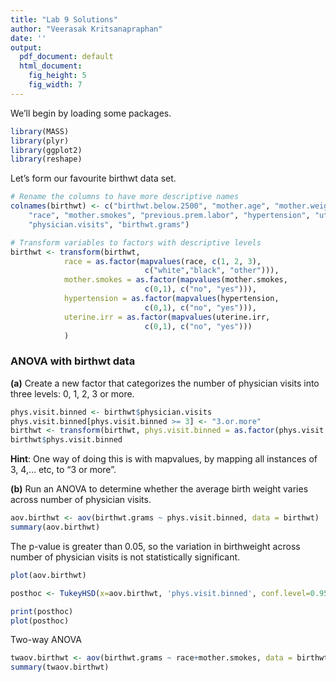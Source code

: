 ```yaml
---
title: "Lab 9 Solutions"
author: "Veerasak Kritsanapraphan"
date: ''
output:
  pdf_document: default
  html_document:
    fig_height: 5
    fig_width: 7
---
```


We'll begin by loading some packages.
```r
library(MASS)
library(plyr)
library(ggplot2)
library(reshape)
```

Let's form our favourite birthwt data set.

```r
# Rename the columns to have more descriptive names
colnames(birthwt) <- c("birthwt.below.2500", "mother.age", "mother.weight", 
    "race", "mother.smokes", "previous.prem.labor", "hypertension", "uterine.irr", 
    "physician.visits", "birthwt.grams")

# Transform variables to factors with descriptive levels
birthwt <- transform(birthwt, 
            race = as.factor(mapvalues(race, c(1, 2, 3), 
                              c("white","black", "other"))),
            mother.smokes = as.factor(mapvalues(mother.smokes, 
                              c(0,1), c("no", "yes"))),
            hypertension = as.factor(mapvalues(hypertension, 
                              c(0,1), c("no", "yes"))),
            uterine.irr = as.factor(mapvalues(uterine.irr, 
                              c(0,1), c("no", "yes")))
            )
```

### ANOVA with birthwt data

**(a)** Create a new factor that categorizes the number of physician visits into three levels: 0, 1, 2, 3 or more.  

```r
phys.visit.binned <- birthwt$physician.visits
phys.visit.binned[phys.visit.binned >= 3] <- "3.or.more"
birthwt <- transform(birthwt, phys.visit.binned = as.factor(phys.visit.binned))
birthwt$phys.visit.binned
```

**Hint**: One way of doing this is with mapvalues, by mapping all instances of 3, 4,... etc, to "3 or more".

**(b)** Run an ANOVA to determine whether the average birth weight varies across number of physician visits.

```r
aov.birthwt <- aov(birthwt.grams ~ phys.visit.binned, data = birthwt)
summary(aov.birthwt)
```

The p-value is greater than 0.05, so the variation in birthweight across number of physician visits is not statistically significant.  

```r
plot(aov.birthwt)
```

```r
posthoc <- TukeyHSD(x=aov.birthwt, 'phys.visit.binned', conf.level=0.95)

print(posthoc)
plot(posthoc)
```

Two-way ANOVA
```r
twaov.birthwt <- aov(birthwt.grams ~ race+mother.smokes, data = birthwt)
summary(twaov.birthwt)
```